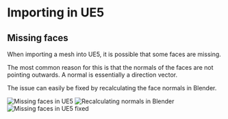 
# Importing in UE5

## Missing faces

When importing a mesh into UE5, it is possible that some faces are missing.

The most common reason for this is that the normals of the faces are not pointing outwards. A normal
is essentially a direction vector.

The issue can easily be fixed by recalculating the face normals in Blender.

<ImageWrapper>
  <Image img={require('./assets/missing-faces-in-ue5.png')} alt="Missing faces in UE5" />
  <Image
    img={require('./assets/recalculating-normals-in-blender.png')}
    alt="Recalculating normals in Blender"
  />
  <Image
    img={require('./assets/missing-faces-in-ue5-fixed.png')}
    alt="Missing faces in UE5 fixed"
  />
</ImageWrapper>

